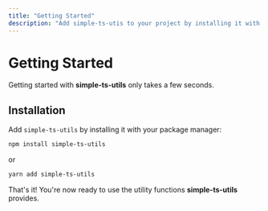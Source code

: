 ```yaml
---
title: "Getting Started"
description: "Add simple-ts-utis to your project by installing it with your package manager."
---
```


# Getting Started

Getting started with **simple-ts-utils** only takes a few seconds.

## Installation

Add `simple-ts-utils` by installing it with your package manager:

```bash
npm install simple-ts-utils
```

or

```bash
yarn add simple-ts-utils
```

That's it! You're now ready to use the utility functions **simple-ts-utils** provides.
